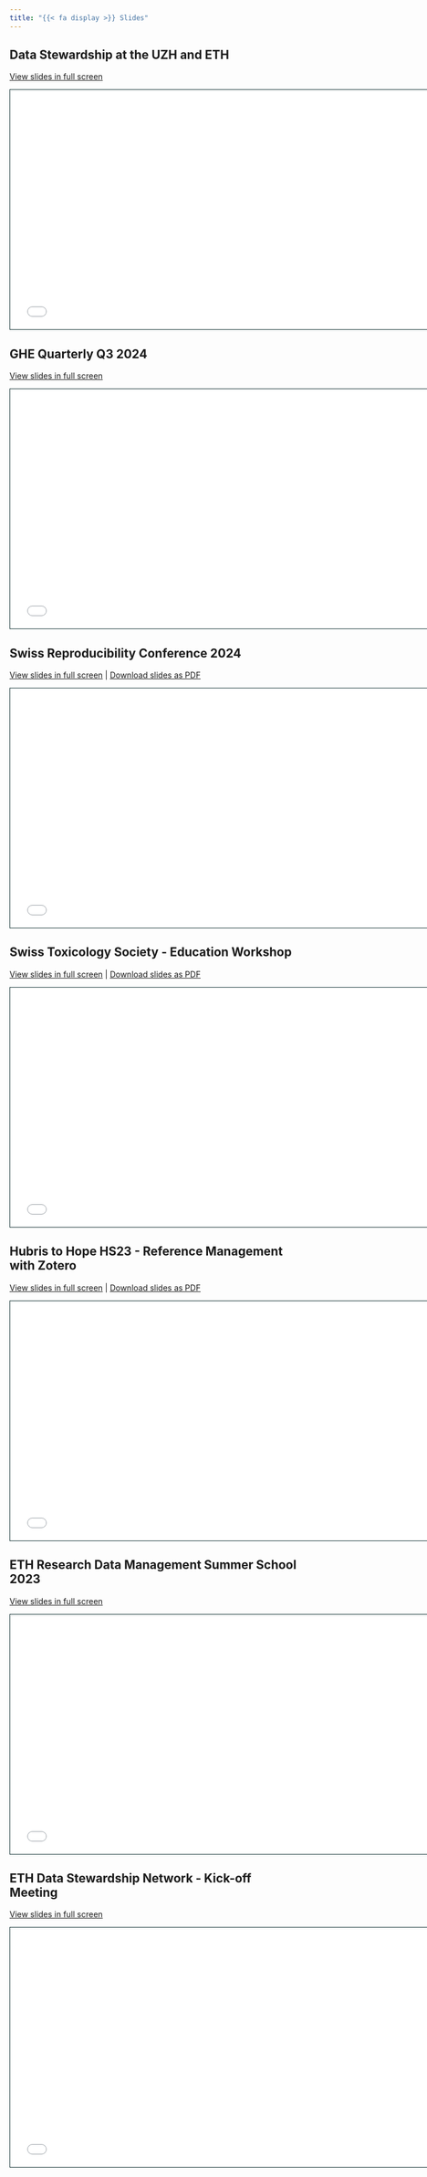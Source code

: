 ```yaml
---
title: "{{< fa display >}} Slides"
---
```


## Data Stewardship at the UZH and ETH

[View slides in full screen](data-steward-lschoebitz.html) 
  
```{=html}
<iframe class="slide-deck" src="data-steward-lschoebitz.html" height="420" width="747" style="border: 1px solid #123233;"></iframe>
```


## GHE Quarterly Q3 2024

[View slides in full screen](ghe-quarterly-q3-2024.html) 
  
```{=html}
<iframe class="slide-deck" src="ghe-quarterly-q3-2024.html" height="420" width="747" style="border: 1px solid #123233;"></iframe>
```

## Swiss Reproducibility Conference 2024

[View slides in full screen](swissrn.html) | [Download slides as PDF](https://github.com/Global-Health-Engineering/website/blob/main/slides/swiss-rn.pdf)

```{=html}
<iframe class="slide-deck" src="swissrn.html" height="420" width="747" style="border: 1px solid #123233;"></iframe>
```

## Swiss Toxicology Society - Education Workshop

[View slides in full screen](d04-sst-workshop-basel.html) | [Download slides as PDF](https://github.com/Global-Health-Engineering/website/blob/main/slides/d04-sst-workshop-basel.pdf)

```{=html}
<iframe class="slide-deck" src="d04-sst-workshop-basel.html" height="420" width="747" style="border: 1px solid #123233;"></iframe>
```

## Hubris to Hope HS23 - Reference Management with Zotero

[View slides in full screen](d03-hubris-to-hope-reference-management.html) | [Download slides as PDF](https://github.com/Global-Health-Engineering/website/blob/main/slides/d03-hubris-to-hope-reference-management.pdf)

```{=html}
<iframe class="slide-deck" src="d03-hubris-to-hope-reference-management.html" height="420" width="747" style="border: 1px solid #123233;"></iframe>
```


## ETH Research Data Management Summer School 2023

[View slides in full screen](d02-eth-rdm-summer-2023.html)

```{=html}
<iframe class="slide-deck" src="d02-eth-rdm-summer-2023.html" height="420" width="747" style="border: 1px solid #123233;"></iframe>
```

## ETH Data Stewardship Network - Kick-off Meeting

[View slides in full screen](d01-eth-dsn-meeting.html)

```{=html}
<iframe class="slide-deck" src="d01-eth-dsn-meeting.html" height="420" width="747" style="border: 1px solid #123233;"></iframe>
```
